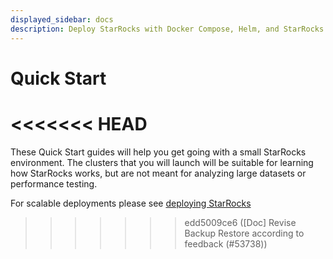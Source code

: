 ```yaml
---
displayed_sidebar: docs
description: Deploy StarRocks with Docker Compose, Helm, and StarRocks Operator
---
```


# Quick Start

<<<<<<< HEAD
=======
These Quick Start guides will help you get going with a small StarRocks environment. The clusters that you will launch will be suitable for learning how StarRocks works, but are not meant for analyzing large datasets or performance testing.

For scalable deployments please see [deploying StarRocks](../deployment/deployment_overview.md)

>>>>>>> edd5009ce6 ([Doc] Revise Backup Restore according to feedback (#53738))

<DocCardList />
